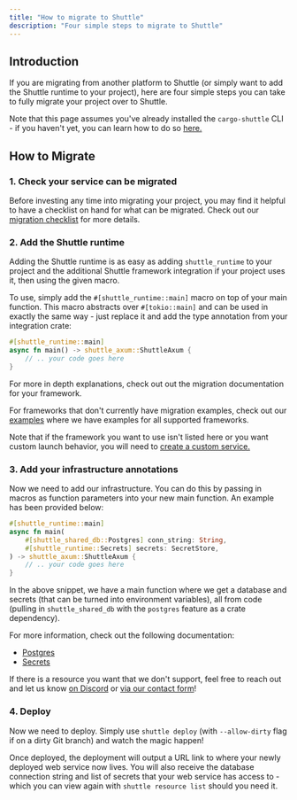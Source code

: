 ```yaml
---
title: "How to migrate to Shuttle"
description: "Four simple steps to migrate to Shuttle"
---
```


## Introduction
If you are migrating from another platform to Shuttle (or simply want to add the Shuttle runtime to your project), here are four simple steps you can take to fully migrate your project over to Shuttle.

Note that this page assumes you've already installed the `cargo-shuttle` CLI - if you haven't yet, you can learn how to do so [here.](/getting-started/installation)

## How to Migrate
### 1. Check your service can be migrated
Before investing any time into migrating your project, you may find it helpful to have a checklist on hand for what can be migrated. Check out our [migration checklist](/migrations/migrating-checklist) for more details.
### 2. Add the Shuttle runtime
Adding the Shuttle runtime is as easy as adding `shuttle_runtime` to your project and the additional Shuttle framework integration if your project uses it, then using the given macro.

To use, simply add the `#[shuttle_runtime::main]` macro on top of your main function. This macro abstracts over `#[tokio::main]` and can be used in exactly the same way - just replace it and add the type annotation from your integration crate:

```rust main.rs
#[shuttle_runtime::main]
async fn main() -> shuttle_axum::ShuttleAxum {
    // .. your code goes here
}
```

For more in depth explanations, check out out the migration documentation for your framework.

For frameworks that don't currently have migration examples, check out our [examples](/examples) where we have examples for all supported frameworks.

Note that if the framework you want to use isn't listed here or you want custom launch behavior, you will need to [create a custom service.](/migrations/frameworks/custom-service)

### 3. Add your infrastructure annotations
Now we need to add our infrastructure. You can do this by passing in macros as function parameters into your new main function. An example has been provided below:
```rust main.rs
#[shuttle_runtime::main]
async fn main(
    #[shuttle_shared_db::Postgres] conn_string: String,
    #[shuttle_runtime::Secrets] secrets: SecretStore,
) -> shuttle_axum::ShuttleAxum {
    // .. your code goes here
}
```
In the above snippet, we have a main function where we get a database and secrets (that can be turned into environment variables), all from code (pulling in `shuttle_shared_db` with the `postgres` feature as a crate dependency).

For more information, check out the following documentation:
- [Postgres](/migrations/resources/postgres)
- [Secrets](/migrations/resources/secrets)

If there is a resource you want that we don't support, feel free to reach out and let us know [on Discord](https://discord.gg/shuttle) or [via our contact form](https://shuttle.dev/contact)!

### 4. Deploy
Now we need to deploy. Simply use `shuttle deploy` (with `--allow-dirty` flag if on a dirty Git branch) and watch the magic happen!

Once deployed, the deployment will output a URL link to where your newly deployed web service now lives. You will also receive the database connection string and list of secrets that your web service has access to - which you can view again with `shuttle resource list` should you need it.
